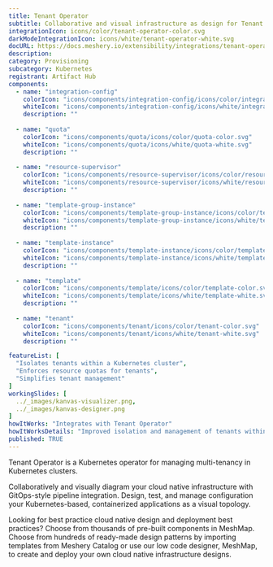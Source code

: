 ```yaml
---
title: Tenant Operator
subtitle: Collaborative and visual infrastructure as design for Tenant Operator
integrationIcon: icons/color/tenant-operator-color.svg
darkModeIntegrationIcon: icons/white/tenant-operator-white.svg
docURL: https://docs.meshery.io/extensibility/integrations/tenant-operator
description: 
category: Provisioning
subcategory: Kubernetes
registrant: Artifact Hub
components:
  - name: "integration-config"
    colorIcon: "icons/components/integration-config/icons/color/integration-config-color.svg"
    whiteIcon: "icons/components/integration-config/icons/white/integration-config-white.svg"
    description: ""
  
  - name: "quota"
    colorIcon: "icons/components/quota/icons/color/quota-color.svg"
    whiteIcon: "icons/components/quota/icons/white/quota-white.svg"
    description: ""
  
  - name: "resource-supervisor"
    colorIcon: "icons/components/resource-supervisor/icons/color/resource-supervisor-color.svg"
    whiteIcon: "icons/components/resource-supervisor/icons/white/resource-supervisor-white.svg"
    description: ""
  
  - name: "template-group-instance"
    colorIcon: "icons/components/template-group-instance/icons/color/template-group-instance-color.svg"
    whiteIcon: "icons/components/template-group-instance/icons/white/template-group-instance-white.svg"
    description: ""
  
  - name: "template-instance"
    colorIcon: "icons/components/template-instance/icons/color/template-instance-color.svg"
    whiteIcon: "icons/components/template-instance/icons/white/template-instance-white.svg"
    description: ""
  
  - name: "template"
    colorIcon: "icons/components/template/icons/color/template-color.svg"
    whiteIcon: "icons/components/template/icons/white/template-white.svg"
    description: ""
  
  - name: "tenant"
    colorIcon: "icons/components/tenant/icons/color/tenant-color.svg"
    whiteIcon: "icons/components/tenant/icons/white/tenant-white.svg"
    description: ""

featureList: [
  "Isolates tenants within a Kubernetes cluster",
  "Enforces resource quotas for tenants",
  "Simplifies tenant management"
]
workingSlides: [
  ../_images/kanvas-visualizer.png,
  ../_images/kanvas-designer.png
]
howItWorks: "Integrates with Tenant Operator"
howItWorksDetails: "Improved isolation and management of tenants within Kubernetes"
published: TRUE
---
```

<p>
Tenant Operator is a Kubernetes operator for managing multi-tenancy in Kubernetes clusters.
</p>
<p>
    Collaboratively and visually diagram your cloud native infrastructure with GitOps-style pipeline integration. Design, test, and manage configuration your Kubernetes-based, containerized applications as a visual topology.
</p>
<p>
    Looking for best practice cloud native design and deployment best practices? Choose from thousands of pre-built components in MeshMap. Choose from hundreds of ready-made design patterns by importing templates from Meshery Catalog or use our low code designer, MeshMap, to create and deploy your own cloud native infrastructure designs.
</p>

